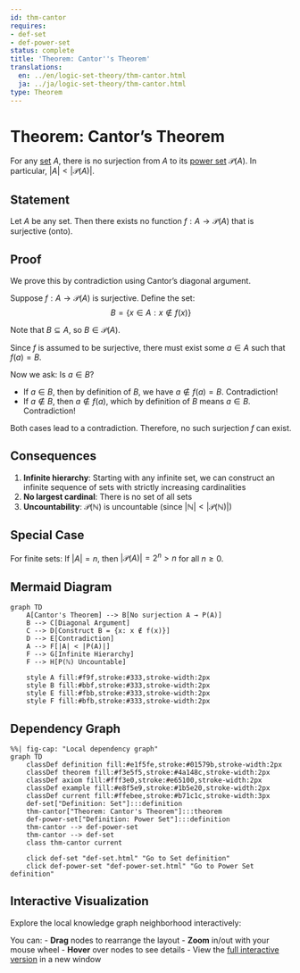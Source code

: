 ```yaml
---
id: thm-cantor
requires:
- def-set
- def-power-set
status: complete
title: 'Theorem: Cantor''s Theorem'
translations:
  en: ../en/logic-set-theory/thm-cantor.html
  ja: ../ja/logic-set-theory/thm-cantor.html
type: Theorem
---
```


# Theorem: Cantor's Theorem {#thm-cantor}

For any [set](def-set.qmd) $A$, there is no surjection from $A$ to its [power set](def-power-set.qmd) $\mathcal{P}(A)$. In particular, $|A| < |\mathcal{P}(A)|$.

## Statement

Let $A$ be any set. Then there exists no function $f: A \to \mathcal{P}(A)$ that is surjective (onto).

## Proof

We prove this by contradiction using Cantor's diagonal argument.

Suppose $f: A \to \mathcal{P}(A)$ is surjective. Define the set:
$$B = \{x \in A : x \notin f(x)\}$$

Note that $B \subseteq A$, so $B \in \mathcal{P}(A)$.

Since $f$ is assumed to be surjective, there must exist some $a \in A$ such that $f(a) = B$.

Now we ask: Is $a \in B$?

- If $a \in B$, then by definition of $B$, we have $a \notin f(a) = B$. Contradiction!
- If $a \notin B$, then $a \notin f(a)$, which by definition of $B$ means $a \in B$. Contradiction!

Both cases lead to a contradiction. Therefore, no such surjection $f$ can exist.

## Consequences

1. **Infinite hierarchy**: Starting with any infinite set, we can construct an infinite sequence of sets with strictly increasing cardinalities
2. **No largest cardinal**: There is no set of all sets
3. **Uncountability**: $\mathcal{P}(\mathbb{N})$ is uncountable (since $|\mathbb{N}| < |\mathcal{P}(\mathbb{N})|$)

## Special Case

For finite sets: If $|A| = n$, then $|\mathcal{P}(A)| = 2^n > n$ for all $n \geq 0$.

## Mermaid Diagram

```mermaid
graph TD
    A[Cantor's Theorem] --> B[No surjection A → P(A)]
    B --> C[Diagonal Argument]
    C --> D[Construct B = {x: x ∉ f(x)}]
    D --> E[Contradiction]
    A --> F[|A| < |P(A)|]
    F --> G[Infinite Hierarchy]
    F --> H[P(ℕ) Uncountable]

    style A fill:#f9f,stroke:#333,stroke-width:2px
    style B fill:#bbf,stroke:#333,stroke-width:2px
    style E fill:#fbb,stroke:#333,stroke-width:2px
    style F fill:#bfb,stroke:#333,stroke-width:2px
```

## Dependency Graph

```mermaid
%%| fig-cap: "Local dependency graph"
graph TD
    classDef definition fill:#e1f5fe,stroke:#01579b,stroke-width:2px
    classDef theorem fill:#f3e5f5,stroke:#4a148c,stroke-width:2px
    classDef axiom fill:#fff3e0,stroke:#e65100,stroke-width:2px
    classDef example fill:#e8f5e9,stroke:#1b5e20,stroke-width:2px
    classDef current fill:#ffebee,stroke:#b71c1c,stroke-width:3px
    def-set["Definition: Set"]:::definition
    thm-cantor["Theorem: Cantor's Theorem"]:::theorem
    def-power-set["Definition: Power Set"]:::definition
    thm-cantor --> def-power-set
    thm-cantor --> def-set
    class thm-cantor current

    click def-set "def-set.html" "Go to Set definition"
    click def-power-set "def-power-set.html" "Go to Power Set definition"
```

## Interactive Visualization

Explore the local knowledge graph neighborhood interactively:

::: {.graph-viz data-id="thm-cantor" data-width="700" data-height="500"}
:::

You can:
- **Drag** nodes to rearrange the layout
- **Zoom** in/out with your mouse wheel
- **Hover** over nodes to see details
- View the [full interactive version](../../output/interactive/thm-cantor.html){target="_blank"} in a new window
